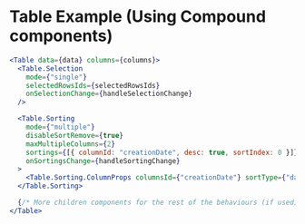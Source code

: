 # Table Example (Using Compound components)

```jsx
<Table data={data} columns={columns}>
  <Table.Selection
    mode={"single"}
    selectedRowsIds={selectedRowsIds}
    onSelectionChange={handleSelectionChange}
  />

  <Table.Sorting
    mode={"multiple"}
    disableSortRemove={true}
    maxMultipleColumns={2}
    sortings={[{ columnId: "creationDate", desc: true, sortIndex: 0 }]}
    onSortingsChange={handleSortingChange}
  >
    <Table.Sorting.ColumnProps columnsId={"creationDate"} sortType={"date"} />
  </Table.Sorting>

  {/* More children components for the rest of the behaviours (if used) */}
</Table>
```
